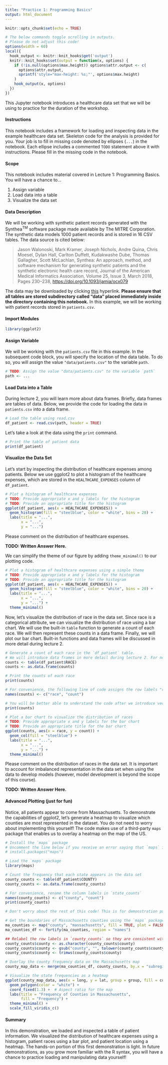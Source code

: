 ```yaml
---
title: "Practice 1: Programming Basics"
output: html_document
---
```


```r
knitr::opts_chunk$set(echo = TRUE)

# The below commands toggle scrolling in outputs.
# Please do not adjust this code!
options(width = 60)
local({
  hook_output <- knitr::knit_hooks$get('output')
  knitr::knit_hooks$set(output = function(x, options) {
    if (!is.null(options$max.height)) options$attr.output <- c(
      options$attr.output,
      sprintf('style="max-height: %s;"', options$max.height)
    )
    hook_output(x, options)
  })
})
```

This Jupyter notebook introduces a healthcare data set that we will be using to practice for the duration of the workshop.

#### Instructions

This notebook includes a framework for loading and inspecting data in the example healthcare data set. Skeleton code for the analysis is provided for you. Your job is to fill in missing code denoted by ellipses (`...`) in the notebook. Each ellipse includes a commented `TODO` statement above it with instructions. Please fill in the missing code in the notebook.

#### Scope

This notebook includes material covered in Lecture 1: Programming Basics. You will have a chance to...

1. Assign variable
2. Load data into a table
2. Visualize the data set

#### Data Description

We will be working with synthetic patient records generated with the Synthea$^{\text{TM}}$ software package made available by The MITRE Corporation. The synthetic data models 1000 patient records and is stored in 16 CSV tables. The data source is cited below:

>Jason Walonoski, Mark Kramer, Joseph Nichols, Andre Quina, Chris Moesel, Dylan Hall, Carlton Duffett, Kudakwashe Dube, Thomas Gallagher, Scott McLachlan, Synthea: An approach, method, and software mechanism for generating synthetic patients and the synthetic electronic health care record, Journal of the American Medical Informatics Association, Volume 25, Issue 3, March 2018, Pages 230–238, [https://doi.org/10.1093/jamia/ocx079](https://doi.org/10.1093/jamia/ocx079)

The data may be downloaded by clicking [this](https://synthetichealth.github.io/synthea-sample-data/downloads/synthea_sample_data_csv_apr2020.zip) hyperlink. **Please ensure that all tables are stored subdirectory called "data" placed immediately inside the directory containing this notebook.** In this example, we will be working with patient records stored in `patients.csv`.

#### Import Modules

```r
library(ggplot2)
```

#### Assign Variable

We will be working with the `patients.csv` file in this example.
In the subsequent code block, you will specify the location of the data table.
To do so, you will assign the value `"data/patients.csv"` to the variable `path`.

```r
# TODO: Assign the value "data/patients.csv" to the variable `path`
path <- ...
```

#### Load Data into a Table

During lecture 2, you will learn more about data frames. Briefly, data frames are tables of data. Below, we provide the code for loading the data in `patients.csv` into a data frame.

```r
# Load the table using read.csv
df_patient <- read.csv(path, header = TRUE)
```

Let's take a look at the data using the `print` command.

```r
# Print the table of patient data
print(df_patient)
```
#### Visualize the Data Set

Let's start by inspecting the distribution of healthcare expenses among patients.
Below we use ggplot2 to plot a histogram of the healthcare expenses, which are stored in the `HEALTHCARE_EXPENSES` column of `df_patient`.

```r
# Plot a histogram of healthcare expenses
# TODO: Provide appropriate x and y labels for the histogram
# TODO: Provide an appropriate title for the histogram
ggplot(df_patient, aes(x = HEALTHCARE_EXPENSES)) +
  geom_histogram(fill = "steelblue", color = "white", bins = 20) +
  labs(title = "...",
       x = "...",
       y = "...")
```

Please comment on the distribution of healthcare expenses.

**TODO: Written Answer Here.**

We can simplify the theme of our figure by adding `theme_minimal()` to our plotting code.

```r
# Plot a histogram of healthcare expenses using a simple theme
# TODO: Provide appropriate x and y labels for the histogram
# TODO: Provide an appropriate title for the histogram
ggplot(df_patient, aes(x = HEALTHCARE_EXPENSES)) +
  geom_histogram(fill = "steelblue", color = "white", bins = 20) +
  labs(title = "...",
       x = "...",
       y = "...") +
  theme_minimal()
```

Now, let's visualize the distribution of race in the data set. Since race is a categorical attribute, we can visualize the distribution of race using a bar chart.
We will use the built-in `table` function to generate a count of each race. We will then represent these counts in a data frame. Finally, we will plot our bar chart. Built-in functions and data frames will be discussed in more detail during lecture 2.

```r
# Generate a count of each race in the `df_patient` table.
# We will introduce data frames in more detail during lecture 2. For now, just consider data frames as a way to represent tables in R.
counts <- table(df_patient$RACE)
counts <- as.data.frame(counts)

# Print the counts of each race
print(counts)
```

```r
# For convenience, the following line of code assigns the row labels "race" and "count" in the `counts` table.
names(counts) <- c("race", "count")

# You will be better able to understand the code after we introduce vectors during lecture 2. For now, just notice what happens when we re-print the table.
print(counts)
```


```r
# Plot a bar chart to visualize the distribution of races
# TODO: Provide appropriate x and y labels for the bar chart
# TODO: Provide an appropriate title for the bar chart
ggplot(counts, aes(x = race, y = count)) +
  geom_col(fill = "steelblue") +
  labs(title = "...",
       x = "...",
       y = "...") +
  theme_minimal()
```

Please comment on the distribution of races in the data set. It is important to account for imbalanced representation in the data set when using the data to develop models (however, model development is beyond the scope of this course).

**TODO: Written Answer Here.**

#### Advanced Plotting (just for fun)

Notice, all patients appear to come from Massachusetts. To demonstrate the capabilities of ggplot2, let's generate a heatmap to visualize which counties are most represented in the dataset. You do not need to worry about implementing this yourself! The code makes use of a third-party `maps` package that enables us to overlay a heatmap on the map of the US. 

```r
# Install the `maps` package
# Uncomment the line below if you receive an error saying that `maps` is not installed.
# install.packages("maps")

# Load the `maps` package
library(maps)
```

```r
# Count the frequency that each state appears in the data set
county_counts <- table(df_patient$COUNTY)
county_counts <- as.data.frame(county_counts)

# For convenience, rename the column labels in `state_counts`
names(county_counts) <- c("county", "count")
print(county_counts)
```

```r
# Don't worry about the rest of this code! This is for demonstration purposes only!

# Get the boundaries of Massachusetts counties using the `maps` package
ma_counties <- map("county", "massachusetts", fill = TRUE, plot = FALSE)
ma_counties_df <- fortify(ma_counties, region = "names")

## Relabel the row labels in `county_counts` so they are consistent with the `ma_counties_df`
county_counts$county <- as.character(county_counts$county)
county_counts$county <- gsub("county", "", tolower(county_counts$county))
county_counts$county <- trimws(county_counts$county)

# Overlay the county frequency data on the Massachusetts map
county_map_data <- merge(ma_counties_df, county_counts, by.x = "subregion", by.y = "county", all.x = TRUE)

# Visualize the state frequencies as a heatmap
ggplot(county_map_data, aes(x = long, y = lat, group = group, fill = count)) +
  geom_polygon(color = "white") +
  coord_fixed(1.3) +  # Aspect ratio for the map
  labs(title = "Frequency of Counties in Massachusetts",
       fill = "Frequency") +
  theme_minimal() +
  scale_fill_viridis_c()
```


#### Summary

In this demonstration, we loaded and inspected a table of patient information. We visualized the distribution of healthcare expenses using a histogram, patient races using a bar plot, and patient location using a heatmap. The hands-on portion of this first demonstration is light. In future demonstrations, as you grow more familiar with the R syntax, you will have a chance to practice loading and manipulating data yourself!
